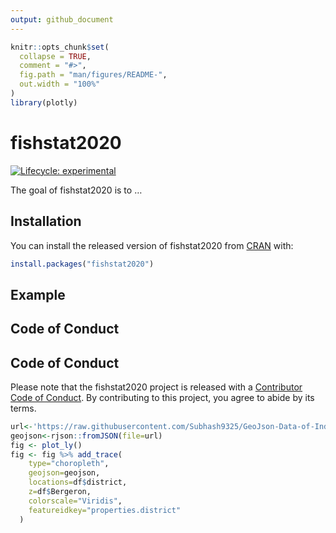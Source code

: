 ```yaml
---
output: github_document
---
```


<!-- README.md is generated from README.Rmd. Please edit that file -->

```r
knitr::opts_chunk$set(
  collapse = TRUE,
  comment = "#>",
  fig.path = "man/figures/README-",
  out.width = "100%"
)
library(plotly)
```

# fishstat2020

<!-- badges: start -->
[![Lifecycle: experimental](https://img.shields.io/badge/lifecycle-experimental-orange.svg)](https://lifecycle.r-lib.org/articles/stages.html#experimental)
<!-- badges: end -->

The goal of fishstat2020 is to ...

## Installation

You can install the released version of fishstat2020 from [CRAN](https://CRAN.R-project.org) with:

``` r
install.packages("fishstat2020")
```

## Example

## Code of Conduct

## Code of Conduct

Please note that the fishstat2020 project is released with a [Contributor Code of Conduct](https://contributor-covenant.org/version/2/0/CODE_OF_CONDUCT.html). By contributing to this project, you agree to abide by its terms.




```r
url<-'https://raw.githubusercontent.com/Subhash9325/GeoJson-Data-of-Indian-States/a8f711ac692185bad60db4240a3858bf68708eda/Indian_States'
geojson<-rjson::fromJSON(file=url)
fig <- plot_ly() 
fig <- fig %>% add_trace(
    type="choropleth",
    geojson=geojson,
    locations=df$district,
    z=df$Bergeron,
    colorscale="Viridis",
    featureidkey="properties.district"
  )
```




